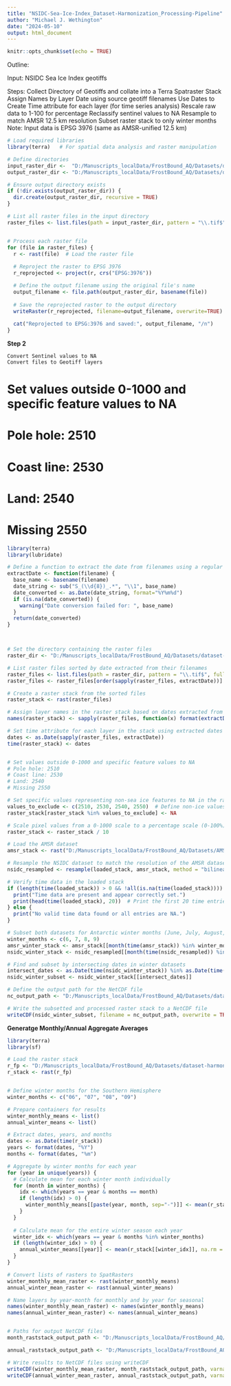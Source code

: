 ```yaml
---
title: "NSIDC-Sea-Ice-Index_Dataset-Harmonization_Processing-Pipeline"
author: "Michael J. Wethington"
date: "2024-05-10"
output: html_document
---
```



```r
knitr::opts_chunk$set(echo = TRUE)
```

Outline: 

Input: NSIDC Sea Ice Index geotiffs

Steps:
    Collect Directory of Geotiffs and collate into a Terra Spatraster Stack
    Assign Names by Layer Date using source geotiff filenames
    Use Dates to Create Time attribute for each layer (for time series analysis)
    Rescale raw data to 1-100 for percentage
    Reclassify sentinel values to NA
    Resample to match AMSR 12.5 km resolution
    Subset raster stack to only winter months
    Note: Input data is EPSG 3976 (same as AMSR-unified 12.5 km)

```r
# Load required libraries
library(terra)   # For spatial data analysis and raster manipulation

# Define directories
input_raster_dir <-  "D:/Manuscripts_localData/FrostBound_AQ/Datasets/dataset-harmonization/25km_Sea-Ice-Index/staged_epsg-3412"
output_raster_dir <- "D:/Manuscripts_localData/FrostBound_AQ/Datasets/dataset-harmonization/25km_Sea-Ice-Index/staged_epsg-3976"

# Ensure output directory exists
if (!dir.exists(output_raster_dir)) {
  dir.create(output_raster_dir, recursive = TRUE)
}

# List all raster files in the input directory
raster_files <- list.files(path = input_raster_dir, pattern = "\\.tif$", full.names = TRUE)


# Process each raster file
for (file in raster_files) {
  r <- rast(file)  # Load the raster file
  
  # Reproject the raster to EPSG 3976
  r_reprojected <- project(r, crs("EPSG:3976"))

  # Define the output filename using the original file's name
  output_filename <- file.path(output_raster_dir, basename(file))
  
  # Save the reprojected raster to the output directory
  writeRaster(r_reprojected, filename=output_filename, overwrite=TRUE)
  
  cat("Reprojected to EPSG:3976 and saved:", output_filename, "/n")
}

```



**Step 2** 

    Convert Sentinel values to NA
    Convert files to Geotiff layers

# Set values outside 0-1000 and specific feature values to NA
# Pole hole: 2510
# Coast line: 2530
# Land: 2540
# Missing 2550


```r

library(terra)
library(lubridate)

# Define a function to extract the date from filenames using a regular expression pattern
extractDate <- function(filename) {
  base_name <- basename(filename)
  date_string <- sub("S_(\\d{8})_.*", "\\1", base_name)
  date_converted <- as.Date(date_string, format="%Y%m%d")
  if (is.na(date_converted)) {
    warning("Date conversion failed for: ", base_name)
  }
  return(date_converted)
}



# Set the directory containing the raster files
raster_dir <- "D:/Manuscripts_localData/FrostBound_AQ/Datasets/dataset-harmonization/25km_Sea-Ice-Index/staged_epsg-3976"

# List raster files sorted by date extracted from their filenames
raster_files <- list.files(path = raster_dir, pattern = "\\.tif$", full.names = TRUE)
raster_files <- raster_files[order(sapply(raster_files, extractDate))]

# Create a raster stack from the sorted files
raster_stack <- rast(raster_files)

# Assign layer names in the raster stack based on dates extracted from filenames
names(raster_stack) <- sapply(raster_files, function(x) format(extractDate(x), "%Y-%m-%d"))

# Set time attribute for each layer in the stack using extracted dates
dates <- as.Date(sapply(raster_files, extractDate))
time(raster_stack) <- dates


# Set values outside 0-1000 and specific feature values to NA
# Pole hole: 2510
# Coast line: 2530
# Land: 2540
# Missing 2550

# Set specific values representing non-sea ice features to NA in the raster data
values_to_exclude <- c(2510, 2530, 2540, 2550)  # Define non-ice values
raster_stack[raster_stack %in% values_to_exclude] <- NA

# Scale pixel values from a 0-1000 scale to a percentage scale (0-100%)
raster_stack <- raster_stack / 10

# Load the AMSR dataset
amsr_stack <- rast("D:/Manuscripts_localData/FrostBound_AQ/Datasets/AMSR-Unified_12km/stack/AMSR-Unified_SIC_Full-Catalog_Time_Series_Subregions.nc")

# Resample the NSIDC dataset to match the resolution of the AMSR dataset using bilinear interpolation
nsidc_resampled <- resample(loaded_stack, amsr_stack, method = "bilinear")

# Verify time data in the loaded stack
if (length(time(loaded_stack)) > 0 && !all(is.na(time(loaded_stack)))) {
  print("Time data are present and appear correctly set.")
  print(head(time(loaded_stack), 20))  # Print the first 20 time entries to verify
} else {
  print("No valid time data found or all entries are NA.")
}

# Subset both datasets for Antarctic winter months (June, July, August, September)
winter_months <- c(6, 7, 8, 9)
amsr_winter_stack <- amsr_stack[[month(time(amsr_stack)) %in% winter_months]]
nsidc_winter_stack <- nsidc_resampled[[month(time(nsidc_resampled)) %in% winter_months]]

# Find and subset by intersecting dates in winter datasets
intersect_dates <- as.Date(time(nsidc_winter_stack)) %in% as.Date(time(amsr_winter_stack))
nsidc_winter_subset <- nsidc_winter_stack[[intersect_dates]]

# Define the output path for the NetCDF file
nc_output_path <- "D:/Manuscripts_localData/FrostBound_AQ/Datasets/dataset-harmonization/25km_Sea-Ice-Index/stack/NSIDC-Sea-Ice-Index_25km_Continental_Harmonization.nc"

# Write the subsetted and processed raster stack to a NetCDF file
writeCDF(nsidc_winter_subset, filename = nc_output_path, overwrite = TRUE, varname="sea_ice_concentration", longname="Sea Ice Concentration")


```



**Generatge Monthly/Annual Aggregate Averages**

```r

library(terra)
library(sf)

# Load the raster stack
r_fp <- "D:/Manuscripts_localData/FrostBound_AQ/Datasets/dataset-harmonization/25km_Sea-Ice-Index/stack/NSIDC-Sea-Ice-Index_25km_Continental_Harmonization_Winter.nc"
r_stack <- rast(r_fp)


# Define winter months for the Southern Hemisphere
winter_months <- c("06", "07", "08", "09")

# Prepare containers for results
winter_monthly_means <- list()
annual_winter_means <- list()

# Extract dates, years, and months
dates <- as.Date(time(r_stack))
years <- format(dates, "%Y")
months <- format(dates, "%m")

# Aggregate by winter months for each year
for (year in unique(years)) {
  # Calculate mean for each winter month individually
  for (month in winter_months) {
    idx <- which(years == year & months == month)
    if (length(idx) > 0) {
      winter_monthly_means[[paste(year, month, sep="-")]] <- mean(r_stack[[idx]], na.rm = TRUE)
    }
  }
  
  # Calculate mean for the entire winter season each year
  winter_idx <- which(years == year & months %in% winter_months)
  if (length(winter_idx) > 0) {
    annual_winter_means[[year]] <- mean(r_stack[[winter_idx]], na.rm = TRUE)
  }
}

# Convert lists of rasters to SpatRasters
winter_monthly_mean_raster <- rast(winter_monthly_means)
annual_winter_mean_raster <- rast(annual_winter_means)

# Name layers by year-month for monthly and by year for seasonal
names(winter_monthly_mean_raster) <- names(winter_monthly_means)
names(annual_winter_mean_raster) <- names(annual_winter_means)


# Paths for output NetCDF files
month_raststack_output_path <- "D:/Manuscripts_localData/FrostBound_AQ/Datasets/dataset-harmonization/25km_Sea-Ice-Index/stack/substack/25km_Sea-Ice-Index_harmonization_winter_monthly_mean_extent.nc"

annual_raststack_output_path <- "D:/Manuscripts_localData/FrostBound_AQ/Datasets/dataset-harmonization/25km_Sea-Ice-Index/stack/substack/25km_Sea-Ice-Index_harmonization_winter_annual_mean_extent.nc"

# Write results to NetCDF files using writeCDF
writeCDF(winter_monthly_mean_raster, month_raststack_output_path, varname="Winter_Monthly_Mean_SIC", overwrite=TRUE)
writeCDF(annual_winter_mean_raster, annual_raststack_output_path, varname="Winter_Annual_Mean_SIC", overwrite=TRUE)


```




